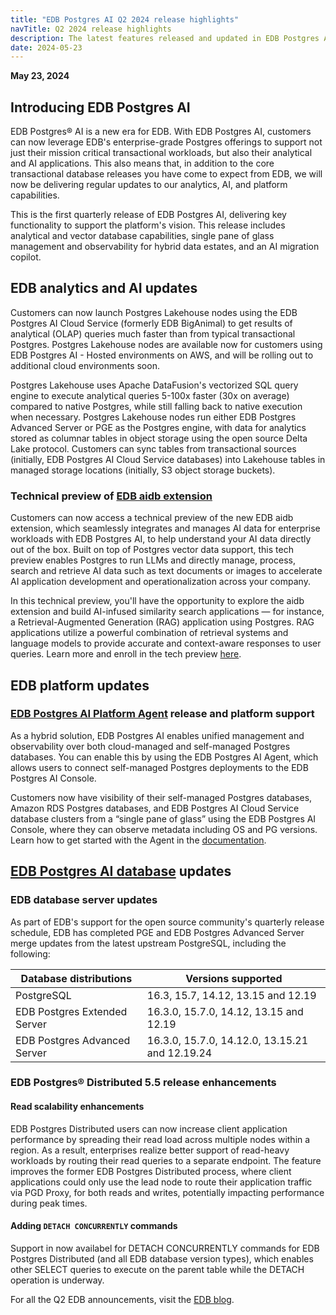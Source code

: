 ```yaml
---
title: "EDB Postgres AI Q2 2024 release highlights"
navTitle: Q2 2024 release highlights
description: The latest features released and updated in EDB Postgres AI.
date: 2024-05-23
---
```


**May 23, 2024**

## Introducing EDB Postgres AI

EDB Postgres® AI is a new era for EDB. With EDB Postgres AI, customers can now
leverage EDB's enterprise-grade Postgres offerings to support not just their
mission critical transactional workloads, but also their analytical and AI
applications. This also means that, in addition to the core transactional
database releases you have come to expect from EDB, we will now be delivering
regular updates to our analytics, AI, and platform capabilities.

This is the first quarterly release of EDB Postgres AI, delivering key
functionality to support the platform's vision. This release includes analytical
and vector database capabilities, single pane of glass management and
observability for hybrid data estates, and an AI migration copilot.

## EDB analytics and AI updates

Customers can now launch Postgres Lakehouse nodes using the EDB Postgres AI
Cloud Service (formerly EDB BigAnimal) to get results of analytical (OLAP)
queries much faster than from typical transactional Postgres. Postgres Lakehouse
nodes are available now for customers using EDB Postgres AI - Hosted
environments on AWS, and will be rolling out to additional cloud environments
soon.

Postgres Lakehouse uses Apache DataFusion's vectorized SQL query engine to
execute analytical queries 5-100x faster (30x on average) compared to native
Postgres, while still falling back to native execution when necessary. Postgres
Lakehouse nodes run either EDB Postgres Advanced Server or PGE as the Postgres engine, with data for
analytics stored as columnar tables in object storage using the open source
Delta Lake protocol. Customers can sync tables from transactional sources
(initially, EDB Postgres AI Cloud Service databases) into Lakehouse tables in
managed storage locations (initially, S3 object storage buckets). 

### Technical preview of [EDB aidb extension](/edb-postgres-ai/ai-accelerator/)

Customers can now access a technical preview of the new EDB aidb extension,
which seamlessly integrates and manages AI data for enterprise workloads with
EDB Postgres AI, to help understand your AI data directly out of the box. Built
on top of Postgres vector data support, this tech preview enables Postgres to
run LLMs and directly manage, process, search and retrieve AI data such as text
documents or images to accelerate AI application development and
operationalization across your company.

In this technical preview, you'll have the opportunity to explore the aidb extension
and build AI-infused similarity search applications — for instance, a
Retrieval-Augmented Generation (RAG) application using Postgres. RAG
applications utilize a powerful combination of retrieval systems and language
models to provide accurate and context-aware responses to user queries. Learn
more and enroll in the tech preview [here](https://info.enterprisedb.com/pgai-preview).

## EDB platform updates

### [EDB Postgres AI Platform Agent](/edb-postgres-ai/console/estate/agent/) release and platform support

As a hybrid solution, EDB Postgres AI enables unified management and observability over both cloud-managed and self-managed Postgres databases. You can enable this by using the EDB Postgres AI Agent, which allows users to connect self-managed Postgres deployments to the EDB Postgres AI Console. 

Customers now have visibility of their self-managed Postgres databases, Amazon RDS Postgres databases, and EDB Postgres AI Cloud Service database clusters from a “single pane of glass” using the EDB Postgres AI Console, where they can observe metadata including OS and PG versions. Learn how to get started with the Agent in the [documentation](/edb-postgres-ai/console/estate/agent/).

## [EDB Postgres AI database](/edb-postgres-ai/databases) updates

### EDB database server updates

As part of EDB's support for the open source community's quarterly release
schedule, EDB has completed PGE and EDB Postgres Advanced Server merge updates from
the latest upstream PostgreSQL, including the following:

| Database distributions       | Versions supported                             |
| ---------------------------- | ---------------------------------------------- |
| PostgreSQL                   | 16.3, 15.7, 14.12, 13.15 and 12.19             |
| EDB Postgres Extended Server | 16.3.0, 15.7.0, 14.12, 13.15 and 12.19         |
| EDB Postgres Advanced Server | 16.3.0, 15.7.0, 14.12.0, 13.15.21 and 12.19.24 |

### EDB Postgres® Distributed 5.5 release enhancements

#### Read scalability enhancements

EDB Postgres Distributed users can now increase client application performance
by spreading their read load across multiple nodes within a region. As a result,
enterprises realize better support of read-heavy workloads by routing their read
queries to a separate endpoint. The feature improves the former EDB Postgres
Distributed process, where client applications could only use the lead node to
route their application traffic via PGD Proxy, for both reads and writes,
potentially impacting performance during peak times.

#### Adding `DETACH CONCURRENTLY` commands

Support in now availabel for DETACH CONCURRENTLY commands for EDB Postgres
Distributed (and all EDB database version types), which enables other SELECT
queries to execute on the parent table while the DETACH operation is
underway. 

For all the Q2 EDB announcements, visit the [EDB blog](https://www.enterprisedb.com/blog/edb-postgres-ai-q2-release-highlights).
